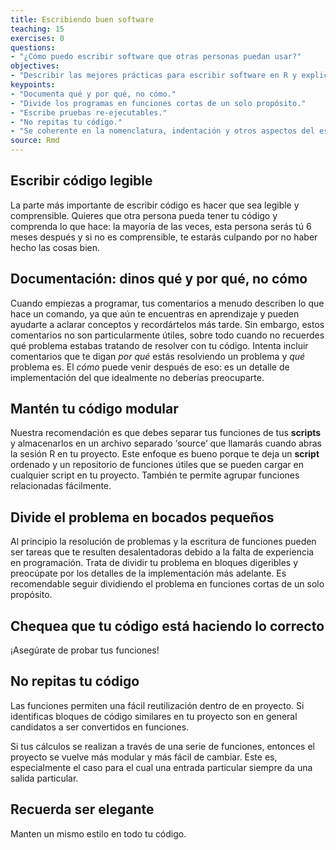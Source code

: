 ```yaml
---
title: Escribiendo buen software
teaching: 15
exercises: 0
questions:
- "¿Cómo puedo escribir software que otras personas puedan usar?"
objectives:
- "Describir las mejores prácticas para escribir software en R y explicar la justificación de cada una."
keypoints:
- "Documenta qué y por qué, no cómo."
- "Divide los programas en funciones cortas de un solo propósito."
- "Escribe pruebas re-ejecutables."
- "No repitas tu código."
- "Se coherente en la nomenclatura, indentación y otros aspectos del estilo."
source: Rmd
---
```


## Escribir código legible

La parte más importante de escribir código es hacer que sea legible y comprensible.
Quieres que otra persona pueda tener tu código y comprenda lo que hace: la mayoría de las veces, esta persona 
serás tú 6 meses después y si no es comprensible, te estarás culpando por no haber hecho las cosas bien.

## Documentación: dinos qué y por qué, no cómo

Cuando empiezas a programar, tus comentarios a menudo describen lo que hace un comando, ya que aún te 
encuentras en aprendizaje y pueden ayudarte a aclarar conceptos y recordártelos más tarde. Sin embargo, estos 
comentarios no son particularmente útiles, sobre todo cuando no recuerdes qué problema estabas tratando de 
resolver con tu código. Intenta incluir comentarios que te digan *por qué* estás resolviendo un problema 
y *qué* problema es. El *cómo* puede venir después de eso: es un detalle de implementación del que 
idealmente no deberías preocuparte.

## Mantén tu código modular

Nuestra recomendación es que debes separar tus funciones de tus **scripts** y 
almacenarlos en un archivo separado 'source' que llamarás cuando abras la sesión R en tu proyecto. Este enfoque es bueno porque te deja un **script** ordenado y un repositorio de funciones útiles que se pueden cargar en 
cualquier script en tu proyecto. También te permite agrupar funciones relacionadas fácilmente.

## Divide el problema en bocados pequeños

Al principio la resolución de problemas y la escritura de funciones pueden ser tareas que te resulten
desalentadoras debido a la falta de experiencia en programación. Trata de dividir tu problema en bloques digeribles y preocúpate por los detalles de la implementación más adelante. Es recomendable seguir dividiendo el problema en 
funciones cortas de un solo propósito.

## Chequea que tu código está haciendo lo correcto

¡Asegúrate de probar tus funciones!

## No repitas tu código

Las funciones permiten una fácil reutilización dentro de en proyecto. Si identificas bloques de código similares en tu proyecto son en general candidatos a ser convertidos en funciones.

Si tus cálculos se realizan a través de una serie de funciones, entonces 
el proyecto se vuelve más modular y más fácil de cambiar. Este es, especialmente el caso para el cual una entrada particular siempre da una salida particular.

## Recuerda ser elegante

Manten un mismo estilo en todo tu código.


